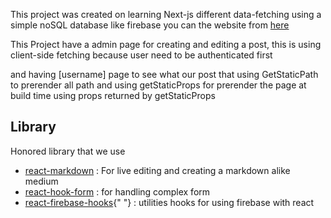 This project was created on learning Next-js different data-fetching using a simple noSQL database like firebase
you can the website from [here]("https://next-firebase-typescript.vercel.app/")

This Project have a admin page for creating and editing a post, this is using client-side fetching because user need to be authenticated first

and having [username] page to see what our post that using GetStaticPath to prerender all path and using getStaticProps for prerender the page at build time using props returned by getStaticProps

## Library

Honored library that we use

<ul>
  <li>
    <a href="https://www.npmjs.com/package/react-markdown">react-markdown</a> :
    For live editing and creating a markdown alike medium
  </li>
  <li>
    <a href="https://react-hook-form.com/">react-hook-form</a> : for handling
    complex form
  </li>
  <li>
    <a href="https://www.npmjs.com/package/react-firebase-hooks">react-firebase-hooks</a>{" "}
    : utilities hooks for using firebase with react
  </li>
</ul>
